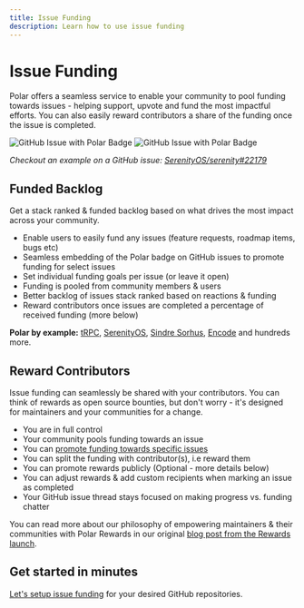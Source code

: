 ```yaml
---
title: Issue Funding
description: Learn how to use issue funding
---
```


# Issue Funding

Polar offers a seamless service to enable your community to pool
funding towards issues - helping support, upvote and fund the most impactful
efforts. You can also easily reward contributors a share of the funding once the
issue is completed.

![GitHub Issue with Polar Badge](./gh-badged.dark.jpg)
![GitHub Issue with Polar Badge](./gh-badged.light.jpg)

_Checkout an example on a GitHub issue: [SerenityOS/serenity#22179](https://github.com/SerenityOS/serenity/issues/22179)_

## Funded Backlog

Get a stack ranked & funded backlog based on what drives the most impact across your community.

- Enable users to easily fund any issues (feature requests, roadmap items, bugs
  etc)
- Seamless embedding of the Polar badge on GitHub issues to promote funding for
  select issues
- Set individual funding goals per issue (or leave it open)
- Funding is pooled from community members & users
- Better backlog of issues stack ranked based on reactions & funding
- Reward contributors once issues are completed a percentage of received funding
  (more below)

**Polar by example:** [tRPC](https://polar.sh/trpc/issues), [SerenityOS](https://polar.sh/serenityos/issues), [Sindre Sorhus](https://polar.sh/sindresorhus/issues), [Encode](https://polar.sh/encode/issues) and hundreds more.

## Reward Contributors

Issue funding can seamlessly be shared with your contributors. You can think of
rewards as open source bounties, but don't worry - it's designed for
maintainers and your communities for a change.

- You are in full control
- Your community pools funding towards an issue
- You can [promote funding towards specific
  issues](/docs/issue-funding/workflow)
- You can split the funding with contributor(s), i.e reward them
- You can promote rewards publicly (Optional - more details below)
- You can adjust rewards & add custom recipients when marking an issue as
  completed
- Your GitHub issue thread stays focused on making progress vs. funding chatter

You can read more about our philosophy of empowering maintainers & their
communities with Polar Rewards in our original [blog post from the Rewards launch](https://blog.polar.sh/introducing-rewards/).


## Get started in minutes

[Let's setup issue funding](/docs/issue-funding/getting-started) for your desired GitHub repositories.
